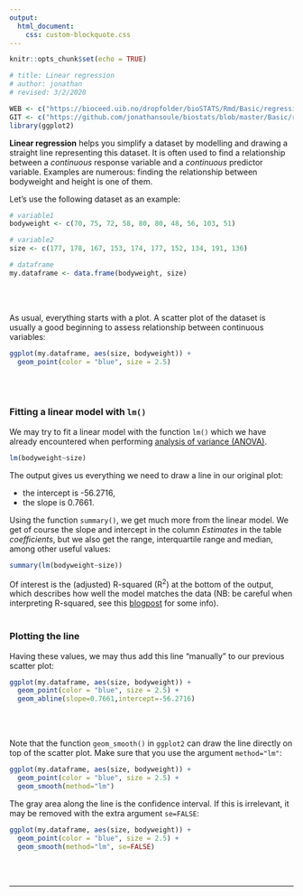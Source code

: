 ```yaml
---
output:
  html_document:
    css: custom-blockquote.css
--- 
```


```r
knitr::opts_chunk$set(echo = TRUE)

# title: Linear regression
# author: jonathan
# revised: 3/2/2020 

WEB <- c("https://bioceed.uib.no/dropfolder/bioSTATS/Rmd/Basic/regression/linear-regression.html")
GIT <- c("https://github.com/jonathansoule/biostats/blob/master/Basic/regression/linear-regression.Rmd")
library(ggplot2)
```

**Linear regression** helps you simplify a dataset by modelling and drawing a straight line representing this dataset. It is often used to find a relationship between a *continuous* response variable and a *continuous* predictor variable. Examples are numerous: finding the relationship between bodyweight and height is one of them. 

Let’s use the following dataset as an example:
```r
# variable1
bodyweight <- c(70, 75, 72, 58, 80, 80, 48, 56, 103, 51)

# variable2
size <- c(177, 178, 167, 153, 174, 177, 152, 134, 191, 136)

# dataframe
my.dataframe <- data.frame(bodyweight, size)
```
<br/><br/>

As usual, everything starts with a plot. A scatter plot of the dataset is usually a good beginning to assess relationship between continuous variables:
```r
ggplot(my.dataframe, aes(size, bodyweight)) + 
  geom_point(color = "blue", size = 2.5)
```
<br/><br/>

### Fitting a linear model with `lm()`

We may try to fit a linear model with the function `lm()` which we have already encountered when performing [analysis of variance (ANOVA)](https://biostats.w.uib.no/one-way-anova/){target="_blank"}.

```r
lm(bodyweight~size)
```
The output gives us everything we need to draw a line in our original plot:

 + the intercept is -56.2716,  
 + the slope is 0.7661.
 
Using the function `summary()`, we get much more from the linear model. We get of course the slope and intercept in the column *Estimates* in the table *coefficients*, but we also get the range, interquartile range and median, among other useful values:
 
```r
summary(lm(bodyweight~size))
```
Of interest is the (adjusted) R-squared (R^2^) at the bottom of the output, which describes how well the model matches the data (NB: be careful when interpreting R-squared, see this [blogpost](https://blog.minitab.com/blog/adventures-in-statistics-2/regression-analysis-how-do-i-interpret-r-squared-and-assess-the-goodness-of-fit){target="_blank"} for some info).
<br/><br/>

### Plotting the line

Having these values, we may thus add  this line "manually" to our previous scatter plot:
```r
ggplot(my.dataframe, aes(size, bodyweight)) + 
  geom_point(color = "blue", size = 2.5) +
  geom_abline(slope=0.7661,intercept=-56.2716)
```
<br/><br/>

Note that the function `geom_smooth()` in `ggplot2` can draw the line directly on top of the scatter plot. Make sure that you use the argument `method="lm"`:
```r
ggplot(my.dataframe, aes(size, bodyweight)) + 
  geom_point(color = "blue", size = 2.5) +
  geom_smooth(method="lm")
```

The gray area along the line is the confidence interval. If this is irrelevant, it may be removed with the extra argument `se=FALSE`:
```r
ggplot(my.dataframe, aes(size, bodyweight)) + 
  geom_point(color = "blue", size = 2.5) +
  geom_smooth(method="lm", se=FALSE)
```


<br/><br/>

***
<!-- UNCOMMENT TO ACTIVATE
Get the Rmarkdown file corresponding to this page on [GitHub](`r GIT`){target="_blank"}.
-->
